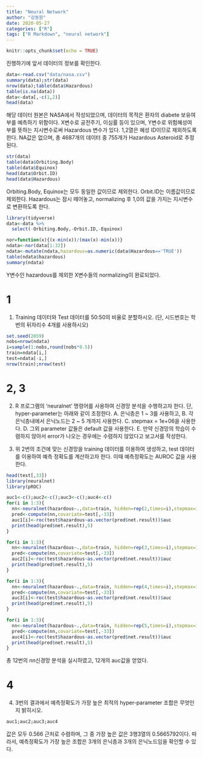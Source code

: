 ```yaml
---
title: "Neural Network"
author: "강동원"
date: 2020-05-27
categories: ["R"]
tags: ["R Markdown", "neural network"]
---
```


```r
knitr::opts_chunk$set(echo = TRUE)
```


진행하기에 앞서 데이터의 정보를 확인한다.

```r
data<-read.csv("data/nasa.csv")
summary(data);str(data)
nrow(data);table(data$Hazardous)
table(is.na(data))
data<-data[,-c(1,2)]
head(data)
```
 해당 데이터 원본은 NASA에서 작성되었으며, 데이터의 목적은 환자의 diabete 보유여부를 예측하기 위함이다. X변수로 공전주기, 이심률 등이 있으며, Y변수로 위험혜성여부를 뜻하는 지시변수로써 Hazardous 변수가 있다. 1,2열은 혜성 ID이므로 제외하도록 한다.
 NA값은 없으며, 총 4687개의 데이터 중 755개가 Hazardous Asteroid로 추정된다.

```r
str(data)
table(data$Orbiting.Body)
table(data$Equinox)
head(data$Orbit.ID)
head(data$Hazardous)
```
 Orbiting.Body, Equinox는 모두 동일한 값이므로 제외한다. Orbit.ID는 이름값이므로 제외한다.
 Hazardous는 잠시 떼어놓고, normalizing 후 1,0의 값을 가지는 지시변수로 변환하도록 한다.

```r
library(tidyverse)
data<-data %>%
  select(-Orbiting.Body,-Orbit.ID,-Equinox)

nor=function(x){(x-min(x))/(max(x)-min(x))}
ndata<-nor(data[1:32])
ndata<-mutate(ndata,hazardous=as.numeric(data$Hazardous=='TRUE'))
table(ndata$hazardous)
summary(ndata)
```
 Y변수인 hazardous를 제외한 X변수들의 normalizing이 완료되었다.



# 1
1. Training 데이터와 Test 데이터를 50:50의 비율로 분할하시오. (단, 시드번호는 학번의 뒤자리수 4개를 사용하시오)

```r
set.seed(2059)
nobs=nrow(ndata)
i=sample(1:nobs,round(nobs*0.5))
train=ndata[i,]
test=ndata[-i,]
nrow(train);nrow(test)
```



# 2, 3
2. R 프로그램의 ‘neuralnet’ 명령어를 사용하여 신경망 분석을 수행하고자 한다. 단, hyper-parameter는 아래와 같이 조정한다.
 A. 은닉층은 1 ~ 3를 사용하고,
 B. 각 은닉층내에서 은닉노드는 2 ~ 5 개까지 사용한다.
 C. stepmax = 1e+06을 사용한다.
 D. 그외 parameter 값들은 default 값을 사용한다.
 E. 만약 신경망의 학습이 수렴하지 않아서 error가 나오는 경우에는 수렴하지 않았다고 보고서를 작성한다.

3. 위 2번의 조건에 맞는 신경망을 training 데이터를 이용하여 생성하고, test 데이터를 이용하여 예측 정확도를 계산하고자 한다. 이때 예측정확도는 AUROC 값을 사용한다.

```r
head(test[,33])
library(neuralnet)
library(pROC)

auc1<-c();auc2<-c();auc3<-c();auc4<-c()
for(i in 1:3){
  nn<-neuralnet(hazardous~.,data=train, hidden=rep(2,times=i),stepmax=1e+06,act.fct='logistic',linear.output=F)
  pred<-compute(nn,covariate=test[,-33])
  auc1[i]<-roc(test$hazardous~as.vector(pred$net.result))$auc
  print(head(pred$net.result),5)
}

for(i in 1:3){
  nn<-neuralnet(hazardous~.,data=train, hidden=rep(3,times=i),stepmax=1e+06,act.fct='logistic',linear.output=F)
  pred<-compute(nn,covariate=test[,-33])
  auc2[i]<-roc(test$hazardous~as.vector(pred$net.result))$auc
  print(head(pred$net.result),5)
}

for(i in 1:3){
  nn<-neuralnet(hazardous~.,data=train, hidden=rep(4,times=i),stepmax=1e+06,act.fct='logistic',linear.output=F)
  pred<-compute(nn,covariate=test[,-33])
  auc3[i]<-roc(test$hazardous~as.vector(pred$net.result))$auc
  print(head(pred$net.result),5)
}

for(i in 1:3){
  nn<-neuralnet(hazardous~.,data=train, hidden=rep(5,times=i),stepmax=1e+06,act.fct='logistic',linear.output=F)
  pred<-compute(nn,covariate=test[,-33])
  auc4[i]<-roc(test$hazardous~as.vector(pred$net.result))$auc
  print(head(pred$net.result),5)
}
```
 총 12번의 nn신경망 분석을 실시하였고, 12개의 auc값을 얻었다.



# 4
4. 3번의 결과에서 예측정확도가 가장 높은 최적의 hyper-parameter 조합은 무엇인지 밝히시오.

```r
auc1;auc2;auc3;auc4
```
 값은 모두 0.566 근처로 수렴하며, 그 중 가장 높은 값은 3행3열의 0.5665792이다.
 따라서, 예측정확도가 가장 높은 조합은 3개의 은닉층과  3개의 은닉노드임을 확인할 수 있다.
 
 
